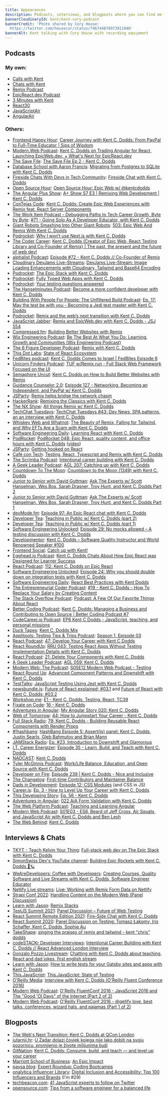 ```yaml
---
title: Appearances
description: Podcasts, interviews, and blogposts where you can find me featured
bannerCloudinaryId: kent/kent-cory-podcast
bannerCredit: 'Photo shared by Cory House:
  https://twitter.com/housecor/status/746744878973911040'
bannerAlt: Kent talking with Cory House with recording equipment
---
```


## Podcasts

### My own:

- [Calls with Kent](https://kentcdodds.com/calls)
- [Chats with Kent](https://kentcdodds.com/chats)
- [Remix Podcast](https://remix.transistor.fm)
- [EpicReact.dev Podcast](https://epicreact.dev/podcast)
- [3 Minutes with Kent](https://briefs.fm/3-minutes-with-kent)
- [React30](https://react30.com)
- [JavaScriptAir](https://javascriptair.com)
- [AngularAir](https://angularair.com)

### Others:

- [Frontend Happy Hour](https://www.youtube.com/playlist?list=PLndQ1CPLSg0oKdzY4cSsNm2-eq3l6MF-j):
  [Career Journey with Kent C. Dodds: From PayPal to Full-Time Educator | Sips of Wisdom](https://www.youtube.com/watch?v=nO_Jw7n8evU&list=PLndQ1CPLSg0oKdzY4cSsNm2-eq3l6MF-j&index=22)
- [Modern.Web Podcast](https://www.youtube.com/playlist?list=PL-G5r6j4GptFBmxZGbtqT_1mb_sUgCs4T):
  [Kent C. Dodds on Trading Angular for React, Launching EpicWeb.dev, + What's Next for EpicReact.dev](https://www.youtube.com/watch?v=DbdbfuqoGv4&list=PL-G5r6j4GptFBmxZGbtqT_1mb_sUgCs4T)
- [The Save File](https://www.youtube.com/playlist?list=PLGUwjXxvasIczMiiZ5joRlTA-PFydJZbb):
  [The Save File Ep 2 - Kent C. Dodds](https://www.youtube.com/watch?v=iuZBELeLMZg&list=PLGUwjXxvasIczMiiZ5joRlTA-PFydJZbb)
- [Database School with Aaron Francis](https://www.youtube.com/playlist?list=PLI72dgeNJtzqElnNB6sQoAn2R-F3Vqm15):
  [Migrating from Postgres to SQLite with Kent C. Dodds](https://www.youtube.com/watch?v=KYDlqTdJmac&list=PLI72dgeNJtzqElnNB6sQoAn2R-F3Vqm15)
- [Fireside Chats With Devs in Tech Community](https://www.youtube.com/playlist?list=PLPHxMTcSz7K4oXKCn7k87tASptOIOOJ4d):
  [Fireside Chat with Kent C. Dodds](https://www.youtube.com/watch?v=AJuIoLc5rac&list=PLPHxMTcSz7K4oXKCn7k87tASptOIOOJ4d)
- [Open Source Hour](https://twitter.com/saucedopen):
  [Open Source Hour: Epic Web w/ @kentcdodds](https://twitter.com/i/spaces/1vOxwjYpwEmJB/peek)
- [The Angular Plus Show](https://ng.show):
  [A+ Show S7 E3 | Remixing Web Development | Kent C. Dodds](https://www.spreaker.com/episode/a-show-s7-e3-remixing-web-development-kent-c-dodds--58938768)
- [ConTejas Code](https://www.youtube.com/playlist?list=PLEJpU2pV0Lie1VWU1unMg_7FRQ1gqFmAZ):
  [Kent C. Dodds: Create Epic Web Experiences with Remix feat. React Server Components](https://www.youtube.com/watch?v=DCzHkH6Q67Q&list=PLEJpU2pV0Lie1VWU1unMg_7FRQ1gqFmAZ&index=3)
- [The Work Item Podcast - Debugging Paths to Tech Career Growth, Byte by Byte](https://theworkitem.com/):
  [#71 - Going Solo As A Developer Educator, with Kent C. Dodds](https://theworkitem.com/blog/going-solo-kent-c-dodds/)
- [Giant Robots Smashing Into Other Giant Robots](https://www.giantrobots.fm/):
  [503: Epic Web And Remix With Kent C. Dodds](https://www.giantrobots.fm/503)
- [Podrocket](https://podrocket.logrocket.com/):
  [Why I won’t use Next.js with Kent C. Dodds](https://podrocket.logrocket.com/why-i-dont-use-next-js-kent-c-dodds)
- [The Coder Career](https://www.thecodercareer.com/):
  [Kent C. Dodds (Creator of Epic Web, React Testing Library and Co-Founder of Remix) | The past, the present and the future of web dev!](https://shows.acast.com/the-coder-career/episodes/kent-c-dodds-creator-of-epic-web)
- [alphalist Podcast](https://alphalist.com/podcast):
  [Episode #72 - Kent C. Dodds // Co-Founder of Remix](https://alphalist.com/podcast/72-kent-c-dodds-co-founder-remix)
- [Cloudinary DevJams Live-Streams](https://cloudinary.com/podcasts):
  [DevJams Live-Stream: Image Loading Enhancements with Cloudinary, Tailwind and Base64 Encoding](https://www.youtube.com/watch?v=cRZv2MlK7MA&list=PLV5CVI1eNcJi8sor_aQ2AzOeQ3On3suOr&index=1)
- [Podrocket](https://podrocket.logrocket.com/):
  [The Epic Stack with Kent C. Dodds](https://podrocket.logrocket.com/the-epic-stack)
- [Podrocket](https://podrocket.logrocket.com/):
  [Fully Typed Web Apps with Kent C. Dodds](https://podrocket.logrocket.com/fully-typed-web-apps)
- [Podrocket](https://podrocket.logrocket.com/):
  [Your testing questions answered](https://podrocket.logrocket.com/mailbag-1)
- [The Hanselminutes Podcast](https://www.hanselminutes.com/):
  [Become a more confident developer with Kent C. Dodds](https://www.hanselminutes.com/878/become-a-more-confident-developer-with-kent-c-dodds)
- [Building With People For People: The Unfiltered Build Podcast](https://anchor.fm/buildingwithpeople):
  [Ep. 17: May the test be with you - Becoming a Jedi test master with Kent C. Dodds](https://anchor.fm/buildingwithpeople/episodes/Ep--17-May-the-test-be-with-you---Becoming-a-Jedi-test-master-with-Kent-C--Dodds-e1s415j)
- [Podrocket](https://podrocket.logrocket.com/):
  [Remix and the web’s next transition with Kent C. Dodds](https://podrocket.logrocket.com/remix-web-transition)
- [JavaScript Jabber](https://topenddevs.com/podcasts/javascript-jabber):
  [Remix and EpicWeb.dev with Kent C. Dodds - JSJ 554](https://topenddevs.com/podcasts/javascript-jabber/episodes/remix-and-epicweb-dev-with-kent-c-dodds-jsj-554)
- [Compressed.fm](https://compressed.fm):
  [Building Better Websites with Remix](https://www.compressed.fm/episode/89)
- [Wix Engineering Podcast](https://pod.link/1503976848):
  [Be The Best At What You Do: Learning, Growth and Communities (Wix Engineering Podcast)](https://pod.link/1503976848/episode/5c3968b22e22518f2150cc7c87e629d2)
- [The 6 Figure Developer Podcast](https://6figuredev.com/podcast):
  [Remix with Kent C. Dodds](https://6figuredev.com/podcast/remix-with-kent-c-dodds)
- [This Dot Labs](https://thisdot.co):
  [State of React Ecosystem](https://www.youtube.com/watch?v=e3faQlkUQf4)
- [FedBites podcast](https://www.youtube.com/channel/UCsitLIN-qxzvSqOlZjDh5qA):
  [Kent C. Dodds Comes to Israel | FedBites Episode 6](https://www.youtube.com/watch?v=mkuXLFHHyuE)
- [Unicorn Finders Podcast](https://twitter.com/unicornfinders3):
  [TUF w/Remix.run - Full Stack Web Framework Focused on the UI](https://open.spotify.com/episode/0HRs07Ystt4LFqvOytB0Fz?si=LZkR1t-tRUCoudyTt5BmqA&nd=1)
- [Semaphore Uncut](https://semaphoreci.com/podcast):
  [Kent C. Dodds on How to Build Better Websites with Remix](https://semaphoreci.com/blog/kent-c-dodds-remix)
- [Guidance Counselor 2.0](https://open.spotify.com/show/2UBzvscEgepXLUKvA5c24x):
  [Episode 127 - Networking, Becoming an Independent, and PayPal w/ Kent C. Dodds](https://open.spotify.com/episode/4nmeT7VDj102LKxgIR7YHi)
- [JSParty](https://changelog.com/jsparty):
  [Remix helps bridge the network chasm](https://changelog.com/jsparty/215)
- [HackerRank](https://hackerrank.com):
  [Remixing the Classics with Kent C. Dodds](https://twitter.com/i/spaces/1OyKADlwllNxb)
- [The NX Show](https://youtube.com/playlist?list=PLakNactNC1dE8KLQ5zd3fQwu_yQHjTmR5):
  [All things Remix w/ Kent C. Dodds](https://youtube.com/watch?v=BT8cPIAUnck)
- [TechChat Tuesdays](https://www.youtube.com/playlist?list=PL9oQ7yETvN10uBfob5Re3Jxg3wIM8uw72):
  [TechChat Tuesdays #43: Dev News, SPA patterns, an an interview with Kent C. Dodds](https://www.youtube.com/watch?v=198RfxYFZVk&list=PLV5CVI1eNcJi8sor_aQ2AzOeQ3On3suOr&index=3&t=2840s)
- [Whiskey Web and Whatnot](https://www.whiskeywebandwhatnot.fm/):
  [The Beauty of Remix, Falling for Tailwind, and Why EFTs Are a Scam with Kent C. Dodds](https://www.whiskeywebandwhatnot.fm/the-beauty-of-remix-falling-for-tailwind-and-why-efts-are-a-scam-with-kent-c-dodds/)
- [Software Engineering Daily](https://softwareengineeringdaily.com/):
  [Learning React with Kent C. Dodds](https://softwareengineeringdaily.com/2021/10/29/learning-react-with-kent-c-dodds/)
- [PodRocket](https://podrocket.logrocket.com/):
  [PodRocket 048: Epic React, quality content, and office hours with Kent C. Dodds](https://podrocket.logrocket.com/epic-react)
  ([video](https://www.youtube.com/watch?v=efw1wQ9VUZU))
- [JSParty](https://changelog.com/jsparty):
  [Getting hooked on React](https://changelog.com/jsparty/186)
- [Café con Tech](https://www.cafecon.tech/):
  [Testing, React, Typescript and Remix with Kent C. Dodds](https://www.cafecon.tech/1081172/8869619-testing-react-typescript-and-remix-with-kent-c-dodds)
- [The Scrimba Podcast](https://feeds.transistor.fm/scrimba):
  [Intentional career building with Kent C. Dodds](https://scrimba.com/articles/career-building-with-kent-dodds/)
- [A Geek Leader Podcast](https://www.ageekleader.com):
  [AGL 207: Catching up with Kent C. Dodds](https://www.ageekleader.com/agl-207-catching-up-with-kent-c-dodds/)
- [Countdown To The Moon](https://www.youtube.com/playlist?list=PLLblkUZWPJDdHlkBAQhWj5S99ZD1Vb4OJ):
  [Countdown to the Moon (1349) with Kent C. Dodds](https://www.youtube.com/watch?v=Bg5UZ7pY6AE&list=PLLblkUZWPJDdHlkBAQhWj5S99ZD1Vb4OJ)
- [Junior to Senior with David Guttman](https://juniortosenior.io):
  [Ask The Experts w/ Scott Hanselman, Wes Bos, Sarah Drasner, Troy Hunt, and Kent C. Dodds Part 2](https://juniortosenior.io/35)
- [Junior to Senior with David Guttman](https://juniortosenior.io):
  [Ask The Experts w/ Scott Hanselman, Wes Bos, Sarah Drasner, Troy Hunt, and Kent C. Dodds Part 1](https://juniortosenior.io/34)
- [devMode.fm](https://devmode.fm/):
  [Episode 97: An Epic React chat with Kent C. Dodds](https://devmode.fm/episodes/epic-react-with-kent-c-dodds)
- [Developer Tea](https://spec.fm/podcasts/developer-tea):
  [Teaching in Public w/ Kent C. Dodds (part 2)](https://spec.fm/podcasts/developer-tea/RAHNGgoH)
- [Developer Tea](https://spec.fm/podcasts/developer-tea):
  [Teaching in Public w/ Kent C. Dodds (part 1)](https://spec.fm/podcasts/developer-tea/X5XzqN7P)
- [Software Engineering Unlocked](https://www.software-engineering-unlocked.com/):
  [Episode 29: No mocks allowed – A testing discussion with Kent C. Dodds](https://www.software-engineering-unlocked.com/no-mocks-allowed/)
- [Developmentor](https://develomentor.com/):
  [Kent C. Dodds – Software Quality Instructor and World Renowned Speaker #100](https://develomentor.com/2020/10/15/kent-c-dodds-software-quality-instructor-and-world-renowned-speaker-100/)
- [Frontend Social](https://www.frontend.social/catchup):
  [Catch up with Kent!](https://www.frontend.social/catchup/with-kent)
- [Egghead.io Podcast](https://egghead.io/podcasts):
  [Kent C. Dodds Chats About How Epic React was Designed for Learner Success](https://egghead.io/podcasts/kent-c-dodds-chats-about-how-epic-react-was-designed-for-learner-success)
- [React Podcast](https://reactpodcast.com):
  [112: Kent C. Dodds on Epic React](https://reactpodcast.com/112)
- [Software Engineering Unlocked](https://www.software-engineering-unlocked.com/):
  [Episode 24: Why you should double down on integration tests with Kent C. Dodds](https://www.software-engineering-unlocked.com/double-down-integration-tests-kent-dodds/)
- [Software Engineering Daily](https://softwareengineeringdaily.com/):
  [React Best Practices with Kent Dodds](https://softwareengineeringdaily.com/2020/03/06/react-best-practices-with-kent-dodds/)
- [The Entrepreneurial Coder Podcast](https://www.ecpodcast.io/):
  [#19 - Kent C. Dodds - How To Replace Your Salary by Creating Content](https://www.ecpodcast.io/episodes/19-kent-c-dodds-how-to-replace-your-salary-by-creating-content)
- [The Stack Overflow Podcast](https://stackoverflow.blog/podcast/):
  [Podcast: A Few Of Our Favorite Things About React](https://stackoverflow.blog/2019/11/19/podcast-a-few-of-our-favorite-things-about-react/)
- [Better Coding Podcast](https://www.youtube.com/playlist?list=PLnTRniWXnjf9b4bVmkwNAtk1Cpna0uDNb):
  [Kent C. Dodds: Managing a Business and Contributing to Open Source | Better Coding Podcast #7](https://www.youtube.com/watch?v=4wRFXaLL4fA&list=PLnTRniWXnjf9b4bVmkwNAtk1Cpna0uDNb)
- [CodeCareer.io Podcast](https://anchor.fm/codecareer):
  [EP6 Kent C Dodds - JavaScript, teaching, and personal missions](https://anchor.fm/codecareer/episodes/EP6-Kent-C-Dodds---Javascript--teaching--and-personal-missions-e4rmum)
- [Duck Tapes](https://www.ducktapes.fm/):
  [Kent C. Dodds Mix](https://anchor.fm/ducktapes/episodes/Kent-C--Dodds-Mix-e4k0ur)
- [Applitools: Testing Tips & Trips Podcast](https://www.youtube.com/channel/UCk13Ucc26mWqI4xvsbO13jw):
  [Season 1, Episode 03](https://youtu.be/4zmyWJ8gc6U)
- [React Podcast](https://reactpodcast.com):
  [47: Develop Your Career with Kent C Dodds](https://reactpodcast.com/47)
- [React RoundUp](https://topenddevs.com/podcasts/react-round-up):
  [RRU 043: Testing React Apps Without Testing Implementation Details with Kent C. Dodds](https://topenddevs.com/podcasts/react-round-up/episodes/rru-043-testing-react-apps-without-testing-implementation-details-with-kent-c-dodds)
- [React Podcast](https://reactpodcast.com):
  [21: Delete Your Components with Kent C. Dodds](https://reactpodcast.com/21)
- [A Geek Leader Podcast](https://www.ageekleader.com):
  [AGL 059: Kent C. Dodds](https://www.ageekleader.com/agl-059-kent-c-dodds)
- [Modern Web: The Podcast](https://www.thisdot.co/modern-web):
  [S05E12 Modern Web Podcast - Testing](https://youtu.be/nw-GFMW8LSQ)
- [React Round Up](https://topenddevs.com/podcasts/react-round-up):
  [Advanced Component Patterns and Downshift with Kent C. Dodds](https://topenddevs.com/podcasts/react-round-up/episodes/rru-003-advanced-component-patterns-and-downshift-with-kent-c-dodds)
- [TestTalks](https://joecolantonio.com/testtalks):
  [JavaScript Testing Using Jest with Kent C. Dodds](https://joecolantonio.com/testtalks/195-javascript-testing-using-jest-with-kent-c-dodds)
- [newsbundle.js](https://www.youtube.com/channel/UCDHuR3rK_PqaTuYH4qGN3fg):
  [Future of React explained; #03.1](https://youtu.be/_rFd01gvatQ) and
  [Future of React with Kent C. Dodds; #03.2](https://youtu.be/aRFBu0k8kIk?t=217s&list=PLV5CVI1eNcJi8sor_aQ2AzOeQ3On3suOr)
- [Workshop.me](https://www.youtube.com/channel/UCIGqC7zgqiFrGztcgXSSWOg):
  [E1 - Kent C. Dodds, Testing, React, TC39](https://youtu.be/deWkGD7ylcw?index=1&list=PLV5CVI1eNcJi8sor_aQ2AzOeQ3On3suOr)
- [Fixate on Code](http://fixate.it):
  [16 - Kent C. Dodds](http://fixate.it/podcast/consume-build-and-teach-kent-c-dodds)
- [Adventures in Angular](https://topenddevs.com/podcasts/adventures-in-angular):
  [My Angular Story 020: Kent C. Dodds](https://topenddevs.com/podcasts/my-angular-story/episodes/mas-020-kent-c-dodds)
- [Web of Tomorrow](https://www.orbit.fm/weboftomorrow):
  [44: How to Jumpstart Your Career - Kent C. Dodds](https://www.orbit.fm/weboftomorrow/44)
- [Full Stack Radio](http://www.fullstackradio.com):
  [79: Kent C. Dodds - Building Reusable React Components with Render Props](http://www.fullstackradio.com/79)
- [#!hashbang](https://www.youtube.com/playlist?list=PLZ66c9_z3umOuPSGsTu3mfzt6PGZeUyQZ):
  [HashBang Episode 5: Assert(js) panel: Kent C. Dodds, Justin Searls, Gleb Bahmutov and Brian Mann](https://youtu.be/ltzNIOF_L3E)
- [JAMStack Radio](https://www.heavybit.com/library/podcasts/jamstack-radio):
  [Ep. #23, Introduction to Downshift and Glamorous](https://www.heavybit.com/library/podcasts/jamstack-radio/ep-23-introduction-to-downshift-and-glamorous/?utm_campaign=coschedule&utm_source=twitter&utm_medium=heavybit&utm_content=Ep.%20%2323,%20Introduction%20to%20Downshift%20and%20Glamorous)
- [I.T. Career Energizer](http://itcareerenergizer.com):
  [Episode 35 - Learn, Build, and Teach with Kent C. Dodds](http://itcareerenergizer.com/e35)
- [NADCAST](https://www.youtube.com/playlist?list=PL1XPwt2TrDrxWL3ohvospBDFP3GMeXgQE):
  [Kent C. Dodds](https://youtu.be/FEeL_c2wtpU)
- [Tyler McGinnis Podcast](https://tylermcginnis.com/podcast):
  [Work/Life Balance, Education, and Open Source with Kent C. Dodds](https://tylermcginnis.com/podcast/kentcdodds)
- [Developer on Fire](http://developeronfire.com):
  [Episode 239 | Kent C. Dodds - Nice and Inclusive](http://developeronfire.com/podcast/episode-239-kent-c-dodds-nice-and-inclusive)
- [The Changelog](https://changelog.com):
  [First-time Contributors and Maintainer Balance](https://changelog.com/podcast/246)
- [Dads in Development](http://www.dadsindev.com):
  [Episode 12: CSS Modules](http://www.dadsindev.com/12) (and CSS in JS)
- [Career.js](http://careerjs.com):
  [Ep. 3 - How to Level Up Your Career with Kent C. Dodds](http://careerjs.com/#/3)
- [This Developing Story](http://developingstory.netlify.com):
  [Ep. 56 - Kent C. Dodds](http://developingstory.netlify.com/tds-56-kent-c-dodds)
- [Adventures in Angular](https://topenddevs.com/podcasts/adventures-in-angular):
  [022 AiA Form Validation with Kent C. Dodds](https://topenddevs.com/podcasts/adventures-in-angular/episodes/022-aia-form-validation-with-kent-c-dodds)
- [The Web Platform Podcast](http://thewebplatformpodcast.com):
  [Teaching and Learning Angular](http://thewebplatformpodcast.com/72-teaching-and-learning-angular)
- [Modern Web Podcast](http://www.modern-web.org):
  [S01E03 - ES6, Beard of Jeff Cross, Air Squats, and JavaScript Air with Kent C. Dodds and Ben Lesh](http://modernweb.podbean.com/e/s01e03-es6-beard-of-jeff-cross-air-squats-and-javascript-air-with-kent-c-dodds-and-ben-lesh)
- [The Web Behind](https://webbehind.com):
  [Kent C. Dodds](https://webbehind.com/episode-2-kent-c-dodds)

## Interviews & Chats

- [TKYT - Teach Kelvin Your Thing](https://www.youtube.com/playlist?list=PL4qsujwiHvcP-a8z1--RyZ8XVFHbeBIfn):
  [Full-stack web dev on The Epic Stack with Kent C. Dodds](https://www.youtube.com/watch?v=NU2cT2LLSio&list=PLV5CVI1eNcJi8sor_aQ2AzOeQ3On3suOr&index=1)
- [SimonSwiss Dev's YouTube channel](https://www.youtube.com/@Simonswissdev):
  [Building Epic Rockets with Kent C. Dodds 🚀🪐](https://www.youtube.com/watch?v=vcSCp1b2FB4&list=PLV5CVI1eNcJi8sor_aQ2AzOeQ3On3suOr&index=1)
- [WeAreDevelopers: Coffee with Developers](https://www.youtube.com/playlist?list=PLPTU42xs8guBh-5biwcxlvkYbURN3BRaR):
  [Creating Courses, Quality Software and Live Streams with Kent C. Dodds, Software Engineer Educator](https://www.youtube.com/watch?v=9IRvuDyWXRc)
- [Netlify Live streams](https://www.youtube.com/c/NetlifyApp):
  [Live: Working with Remix Form Data on Netlify](https://www.youtube.com/watch?v=Tb5L6fg4VCE&list=PLV5CVI1eNcJi8sor_aQ2AzOeQ3On3suOr&index=1)
- [Strapi Conf 2022](https://conf.strapi.io/):
  [Handling Content on the Modern Web (Panel Discussion)](https://youtu.be/0hp-G107dT0)
- [Learn with Jason](https://learnwithjason.dev):
  [Remix Stacks](https://youtube.com/watch?v=qNhdiP62eIo)
- [TestJS Summit 2021](https://testjssummit.com):
  [Panel Discussion – Future of Web Testing](https://www.youtube.com/watch?v=fP_kEOZMpz0)
- [React Summit Remote Edition 2021](https://reactsummit.com):
  [Fire-Side Chat with Kent C. Dodds](https://www.youtube.com/watch?v=sKD16YV7PdM)
- [React Summit 2020](https://reactsummit.com):
  [Panel Discussion on Testing: Tomasz Łakomy, Iris Schaffer, Kent C. Dodds, Sophie Au](https://www.youtube.com/watch?v=v8_z9p-dU-0)
- [TakeShape](https://www.youtube.com/channel/UC6HNtktafV_iMalc0P4OIwA):
  [singing the praises of remix and tailwind - kent "chris" dodds](https://www.youtube.com/watch?v=zRhfIOqaBTo)
- [codeSTACKr Developer Interviews](https://www.youtube.com/playlist?list=PLkwxH9e_vrAL2NpHhue0ncrREB2CbwWUu):
  [Intentional Career Building with Kent C. Dodds // React Advanced London Interview](https://www.youtube.com/watch?v=1lxAnODL7GU)
- [Gonzalo Pozzo Livestream](https://www.youtube.com/channel/UCCvaRcYdZCZBrBQVnsUBg5Q):
  [Chatting with Kent C. Dodds about teaching, React and dad jokes, first english stream](https://www.youtube.com/watch?v=UaR_sf-PPiE)
- [Learn with Jason](https://learnwithjason.dev):
  [How to write tests for your Gatsby sites and apps with Kent C. Dodds](https://youtube.com/watch?v=BzRAYt7BHRw)
- [This.JavaScript](https://youtu.be/lD5IhYNIKvk?list=PL-G5r6j4GptGUKhgD7uBEovvINVFMYzTF):
  [This.JavaScript: State of Testing](https://youtu.be/iycQpCFBASE)
- [O'Reilly Media](https://www.youtube.com/user/OreillyMedia):
  [Interview with Kent C. Dodds (O'Reilly Fluent Conference 2016)](https://youtu.be/7O2dpgNoY4M)
- [Modern Web Podcast](http://www.modern-web.org):
  [O'Reilly FluentConf 2016 - JavaScript 2016 and The "Good 'Ol Days" of the Internet (Part 2 of 2)](https://youtu.be/rMbL1w-Bby4)
- [Modern Web Podcast](http://www.modern-web.org):
  [O'Reilly FluentConf 2016 - @getify love, best talks, conferences, wizard hats, and pajamas (Part 1 of 2)](https://youtu.be/QRt9QBdpQQ0)

## Blogposts

- [The Web's Next Transition: Kent C. Dodds at QCon London](https://www.infoq.com/news/2023/04/the-web-next-transition/)
- [jutarnji.hr](https://www.jutarnji.hr):
  [U Zadar dolazi čovjek kojega nije lako dobiti na svoju pozornicu, promijenio je živote milijunima ljudi](https://www.jutarnji.hr/native/u-zadar-dolazi-covjek-kojega-nije-lako-dobiti-na-svoju-pozornicu-promijenio-je-zivote-milijunima-ljudi-15099671)
- [GitNation](https://portal.gitnation.org):
  [Kent C. Dodds: Consume, build, and teach — and level up your career](https://portal.gitnation.org/contents/kent-c-dodds-consume-build-and-teach-and-level-up-your-career)
- [Marriott School of Business](https://marriottschool.byu.edu/):
  [An Epic Impact](https://marriottschool.byu.edu/news/article?id=1871)
- [paysa blog](https://www.paysa.com/blog):
  [Expert Roundup: Coding Bootcamps](https://www.paysa.com/blog/2017/08/31/expert-roundup-coding-bootcamps)
- [onalytica Influencer Library](http://www.onalytica.com/blog):
  [Digital Inclusion and Accessibility: Top 100 Influencers and Brands](http://www.onalytica.com/blog/posts/digital-inclusion-accessibility-top-100-influencers-brands)
  (I'm #29)
- [techbeacon.com](http://techbeacon.com):
  [41 JavaScript experts to follow on Twitter](http://techbeacon.com/javascript-leaders-you-should-follow-twitter)
- [opensource.com](https://opensource.com):
  [Tips from a software engineer for a balanced life](https://opensource.com/business/16/10/all-things-open-interview-kent-c-dodds)
